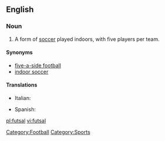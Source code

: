 ==English==
{{wikipedia}}

===Noun===
{{en-noun|-}}

# A form of [[soccer]] played indoors, with five players per team.

====Synonyms====
*[[five-a-side football]]
*[[indoor soccer]]

====Translations====
{{top}}
*Italian: {{t-|it|calcetto|m}}
{{mid}}
*Spanish: {{t-|es|fútbol sala}}
{{bottom}}

[[Category:Football]]
[[Category:Sports]]

[[pl:futsal]]
[[vi:futsal]]